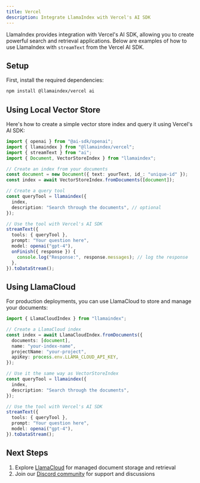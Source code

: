 ```yaml
---
title: Vercel
description: Integrate LlamaIndex with Vercel's AI SDK
---
```


LlamaIndex provides integration with Vercel's AI SDK, allowing you to create powerful search and retrieval applications. Below are examples of how to use LlamaIndex with `streamText` from the Vercel AI SDK.

## Setup

First, install the required dependencies:

```bash
npm install @llamaindex/vercel ai
```

## Using Local Vector Store

Here's how to create a simple vector store index and query it using Vercel's AI SDK:

```typescript
import { openai } from "@ai-sdk/openai";
import { llamaindex } from "@llamaindex/vercel";
import { streamText } from "ai";
import { Document, VectorStoreIndex } from "llamaindex";

// Create an index from your documents
const document = new Document({ text: yourText, id_: "unique-id" });
const index = await VectorStoreIndex.fromDocuments([document]);

// Create a query tool
const queryTool = llamaindex({
  index,
  description: "Search through the documents", // optional
});

// Use the tool with Vercel's AI SDK
streamText({
  tools: { queryTool },
  prompt: "Your question here",
  model: openai("gpt-4"),
  onFinish({ response }) {
    console.log("Response:", response.messages); // log the response
  },
}).toDataStream();
```

## Using LlamaCloud

For production deployments, you can use LlamaCloud to store and manage your documents:

```typescript
import { LlamaCloudIndex } from "llamaindex";

// Create a LlamaCloud index
const index = await LlamaCloudIndex.fromDocuments({
  documents: [document],
  name: "your-index-name",
  projectName: "your-project",
  apiKey: process.env.LLAMA_CLOUD_API_KEY,
});

// Use it the same way as VectorStoreIndex
const queryTool = llamaindex({
  index,
  description: "Search through the documents",
});

// Use the tool with Vercel's AI SDK
streamText({
  tools: { queryTool },
  prompt: "Your question here",
  model: openai("gpt-4"),
}).toDataStream();
```

## Next Steps

1. Explore [LlamaCloud](https://cloud.llamaindex.ai/) for managed document storage and retrieval
2. Join our [Discord community](https://discord.gg/dGcwcsnxhU) for support and discussions

